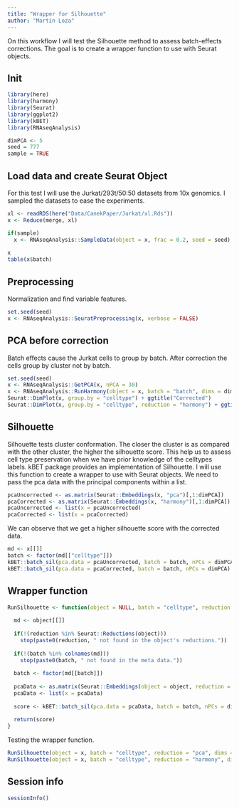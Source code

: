 ```yaml
---
title: "Wrapper for Silhouette"
author: "Martin Loza"
---
```


On this workflow I will test the Silhouette method to assess batch-effects corrections. The goal is to create a wrapper function to use with Seurat objects.

## Init

```r
library(here)
library(harmony)
library(Seurat)
library(ggplot2)
library(kBET)
library(RNAseqAnalysis)

dimPCA <- 5
seed = 777
sample = TRUE
```

## Load data and create Seurat Object

For this test I will use the Jurkat/293t/50:50 datasets from 10x genomics. I sampled the datasets to ease the experiments.

```r
xl <- readRDS(here("Data/CanekPaper/Jurkat/xl.Rds"))
x <- Reduce(merge, xl)

if(sample)
  x <- RNAseqAnalysis::SampleData(object = x, frac = 0.2, seed = seed)
  
x
table(x$batch)
```

## Preprocessing

Normalization and find variable features.

```r
set.seed(seed)
x <- RNAseqAnalysis::SeuratPreprocessing(x, verbose = FALSE)
```

## PCA before correction

Batch effects cause the Jurkat cells to group by batch. After correction the cells group by cluster not by batch.

```r
set.seed(seed)
x <- RNAseqAnalysis::GetPCA(x, nPCA = 30)
x <- RNAseqAnalysis::RunHarmony(object = x, batch = "batch", dims = dimPCA)
Seurat::DimPlot(x, group.by = "celltype") + ggtitle("Corrected")
Seurat::DimPlot(x, group.by = "celltype", reduction = "harmony") + ggtitle("Corrected")
```
## Silhouette

Silhouette tests cluster conformation. The closer the cluster is as compared with the other cluster, the higher the silhouette score. This help us to assess cell type preservation when we have prior knowledge of the celltypes labels. kBET package provides an implementation of Silhouette. I will use this function to create a wrapper to use with Seurat objects. We need to pass the pca data with the principal components within a list. 

```r
pcaUncorrected <- as.matrix(Seurat::Embeddings(x, "pca")[,1:dimPCA])
pcaCorrected <- as.matrix(Seurat::Embeddings(x, "harmony")[,1:dimPCA])
pcaUncorrected <- list(x = pcaUncorrected)
pcaCorrected <- list(x = pcaCorrected)
```

We can observe that we get a higher silhouette score with the corrected data.

```r
md <- x[[]]
batch <- factor(md[["celltype"]])
kBET::batch_sil(pca.data = pcaUncorrected, batch = batch, nPCs = dimPCA)
kBET::batch_sil(pca.data = pcaCorrected, batch = batch, nPCs = dimPCA)
```
## Wrapper function

```r
RunSilhouette <- function(object = NULL, batch = "celltype", reduction = "pca", dims = 10){
  
  md <- object[[]]
  
  if(!(reduction %in% Seurat::Reductions(object)))
    stop(paste0(reduction, " not found in the object's reductions."))
  
  if(!(batch %in% colnames(md)))
    stop(paste0(batch, " not found in the meta data."))
  
  batch <- factor(md[[batch]])
  
  pcaData <- as.matrix(Seurat::Embeddings(object = object, reduction = reduction)[,1:dims])
  pcaData <- list(x = pcaData)
  
  score <- kBET::batch_sil(pca.data = pcaData, batch = batch, nPCs = dims)
  
  return(score)
}
```

Testing the wrapper function.

```r
RunSilhouette(object = x, batch = "celltype", reduction = "pca", dims = dimPCA)
RunSilhouette(object = x, batch = "celltype", reduction = "harmony", dims = dimPCA)
```
## Session info
```r
sessionInfo()
```








